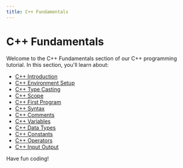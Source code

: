 ```yaml
---
title: C++ Fundamentals
---
```


# C++ Fundamentals

Welcome to the C++ Fundamentals section of our C++ programming tutorial. In this section, you'll learn about:

- [C++ Introduction](./0-cpp-introduction.mdx)
- [C++ Environment Setup](./1-cpp-environment-setup.mdx)
- [C++ Type Casting](./10-cpp-type-casting.mdx)
- [C++ Scope](./11-cpp-scope.mdx)
- [C++ First Program](./2-cpp-first-program.mdx)
- [C++ Syntax](./3-cpp-syntax.mdx)
- [C++ Comments](./4-cpp-comments.mdx)
- [C++ Variables](./5-cpp-variables.mdx)
- [C++ Data Types](./6-cpp-data-types.mdx)
- [C++ Constants](./7-cpp-constants.mdx)
- [C++ Operators](./8-cpp-operators.mdx)
- [C++ Input Output](./9-cpp-input-output.mdx)

Have fun coding!